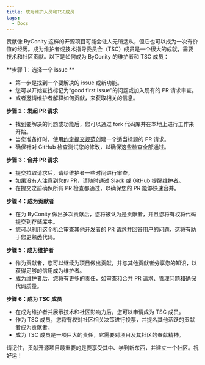 ```yaml
---
title: 成为维护人员和TSC成员
tags:
  - Docs
---
```


贡献像 ByConity 这样的开源项目可能会让人无所适从，但它也可以成为一次有价值的经历。成为维护者或技术指导委员会（TSC）成员是一个很大的成就，需要技术和社区贡献。以下是如何成为 ByConity 的维护者和 TSC 成员：

**步骤 1：选择一个 issue **

- 第一步是找到一个要解决的 issue 或新功能。
- 您可以开始查找标记为“good first issue”的问题或加入现有的 PR 请求审查。
- 或者邀请维护者解释如何贡献，来获取相关的信息。

**步骤 2：发起 PR 请求**

- 找到要解决的问题或功能后，您可以通过 fork 代码库并在本地上进行工作来开始。
- 当您准备好时，使用[约定提交规范](https://www.conventionalcommits.org/en/v1.0.0/#summary)创建一个适当标题的 PR 请求。
- 确保针对 GitHub 检查测试您的修改，以确保这些检查全部通过。

**步骤 3：合并 PR 请求**

- 提交拉取请求后，请给维护者一些时间进行审查。
- 如果没有人注意到您的 PR，请随时通过 Slack 或 GitHub 提醒维护者。
- 在提交之前确保所有 PR 检查都通过，以确保您的 PR 能够快速合并。

**步骤 4：成为贡献者**

- 在为 ByConity 做出多次贡献后，您将被认为是贡献者，并且您将有权将代码提交到存储库中。
- 您可以利用这个机会审查其他开发者的 PR 请求并回答用户的问题，这将有助于您更熟悉代码。

**步骤 5：成为维护者**

- 作为贡献者，您可以继续为项目做出贡献，并与其他贡献者分享您的知识，以获得足够的信用成为维护者。
- 成为维护者后，您将有更多的责任，如审查和合并 PR 请求、管理问题和确保代码质量。

**步骤 6：成为 TSC 成员**

- 在成为维护者并展示技术和社区影响力后，您可以申请成为 TSC 成员。
- 作为 TSC 成员，您将有权对社区相关决策进行投票，并提名其他活跃的贡献者成为贡献者。
- 成为 TSC 成员是一项巨大的责任，它需要对项目及其社区的奉献精神。

请记住，贡献开源项目最重要的是要享受其中、学到新东西，并建立一个社区。祝好运！
